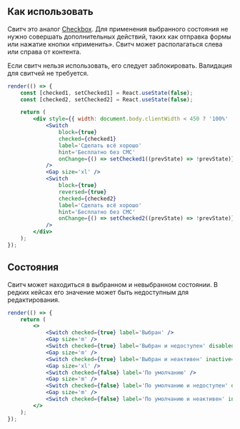 ## Как использовать

Свитч это аналог [Checkbox](?path=/docs/компоненты-checkbox--checkbox). Для применения выбранного состояния не нужно совершать дополнительных действий,
таких как отправка формы или нажатие кнопки «применить». Свитч может располагаться слева или справа от контента.

Если свитч нельзя использовать, его следует заблокировать. Валидация для свитчей не требуется.

```jsx live
render(() => {
    const [checked1, setChecked1] = React.useState(false);
    const [checked2, setChecked2] = React.useState(false);

    return (
        <div style={{ width: document.body.clientWidth < 450 ? '100%' : 320 }}>
            <Switch
                block={true}
                checked={checked1}
                label='Сделать всё хорошо'
                hint='Бесплатно без СМС'
                onChange={() => setChecked1((prevState) => !prevState)}
            />
            <Gap size='xl' />
            <Switch
                block={true}
                reversed={true}
                checked={checked2}
                label='Сделать всё хорошо'
                hint='Бесплатно без СМС'
                onChange={() => setChecked2((prevState) => !prevState)}
            />
        </div>
    );
});
```

## Состояния

Свитч может находиться в выбранном и невыбранном состоянии. В редких кейсах его значение может быть недоступным для редактирования.

```jsx live
render(() => {
    return (
        <>
            <Switch checked={true} label='Выбран' />
            <Gap size='m' />
            <Switch checked={true} label='Выбран и недоступен' disabled={true} />
            <Gap size='m' />
            <Switch checked={true} label='Выбран и неактивен' inactive={true} />
            <Gap size='xl' />
            <Switch checked={false} label='По умолчанию' />
            <Gap size='m' />
            <Switch checked={false} label='По умолчанию и недоступен' disabled={true} />
            <Gap size='m' />
            <Switch checked={false} label='По умолчанию и неактивен' inactive={true} />
        </>
    );
});
```
